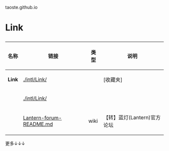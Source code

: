 taoste.github.io

<h1>Link</h1>

{|
! 名称 !! 链接 !! 类型 !! 说明
|-
| '''Link''' || [https://github.com/taoste/taoste.github.io/tree/master/intl/Link ./intl/Link/] ||  &nbsp;  || [收藏夹]
|-
|  &nbsp; || [https://github.com/taoste/taoste.github.io/tree/master/intl/Link ./intl/Link/] ||  &nbsp;  ||  &nbsp;
|-
|  &nbsp; || [https://github.com/taoste/taoste.github.io/blob/master/intl/Link/Lantern-forum-README.md Lantern-forum-README.md] || wiki || 
【转】蓝灯(Lantern)官方论坛
|}
更多↓↓↓
